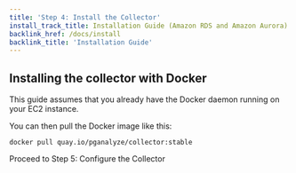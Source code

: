 ```yaml
---
title: 'Step 4: Install the Collector'
install_track_title: Installation Guide (Amazon RDS and Amazon Aurora)
backlink_href: /docs/install
backlink_title: 'Installation Guide'
---
```


## Installing the collector with Docker

This guide assumes that you already have the Docker daemon running on your EC2
instance.

You can then pull the Docker image like this:

```
docker pull quay.io/pganalyze/collector:stable
```

<Link className="btn btn-success" to="05_configure_the_collector_docker">
  Proceed to Step 5: Configure the Collector
</Link>
